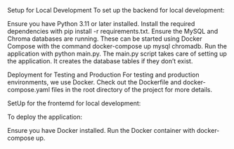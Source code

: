 Setup for Local Development
To set up the backend for local development:

Ensure you have Python 3.11 or later installed.
Install the required dependencies with pip install -r requirements.txt.
Ensure the MySQL and Chroma databases are running. These can be started using Docker Compose with the command docker-compose up mysql chromadb.
Run the application with python main.py.
The main.py script takes care of setting up the application. It creates the database tables if they don't exist.

Deployment for Testing and Production
For testing and production environments, we use Docker. Check out the Dockerfile and docker-compose.yaml files in the root directory of the project for more details.

SetUp for the frontemd for local development: 


To deploy the application:

Ensure you have Docker installed.
Run the Docker container with docker-compose up.
